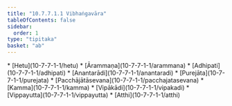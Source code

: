 ```yaml
---
title: "10.7.7.1.1 Vibhaṅgavāra"
tableOfContents: false
sidebar:
  order: 1
type: "tipitaka"
basket: "ab"
---
```



<DynamicBreadcrumb />



<TableOfContents>
* [Hetu](10-7-7-1-1/hetu)
* [Ārammaṇa](10-7-7-1-1/arammana)
* [Adhipati](10-7-7-1-1/adhipati)
* [Anantarādi](10-7-7-1-1/anantaradi)
* [Purejāta](10-7-7-1-1/purejata)
* [Pacchājātāsevana](10-7-7-1-1/pacchajatasevana)
* [Kamma](10-7-7-1-1/kamma)
* [Vipākādi](10-7-7-1-1/vipakadi)
* [Vippayutta](10-7-7-1-1/vippayutta)
* [Atthi](10-7-7-1-1/atthi)
</TableOfContents>
